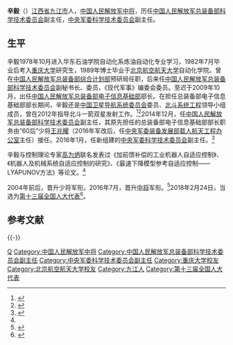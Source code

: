 {{中国人民解放军将领
| name = 辛毅
| image name = 
| width = 
| job = 
| period =
| birthname = 
| other_names = 
| foreign_names =
| english_names =
| Sex = 男
| date of birth =
| place of birth =
| date of death =  
| place of death = 
| nationality = {{PRC}}
| residence = 
| languages = 
| height = 
| weight = 
| party = {{CPC}}
| rank = [[File:PLAGF-0719-LTG.png|25px]][[中国人民解放军中将|中国人民解放军中将]]
| spouse = 
| relatives = 
| educate = 
| past = 
| work =
| award = 
| rankrecord= 
}}'''辛毅'''（{{bd|1959年|||}}）[[江西省|江西省]][[九江市|九江市]]人，[[中国人民解放军中将|中国人民解放军中将]]，历任[[中央军委科学技术委员会|中国人民解放军总装备部科学技术委员会]]副主任，[[中央军委科学技术委员会|中央军委科学技术委员会]]副主任。

==生平==
辛毅1978年10月进入华东石油学院自动化系炼油自动化专业学习，1982年7月毕业后考入[[重庆大学|重庆大学]]研究生，1989年博士毕业于[[北京航空航天大学|北京航空航天大学]]自动化学院。曾在[[中国人民解放军总装备部综合计划部|中国人民解放军总装备部综合计划部]]预研局任职，后来任[[中国人民解放军总装备部科学技术委员会|中国人民解放军总装备部科学技术委员会]]副秘书长、委员，《现代军事》编委会委员。至迟于2009年10月，出任[[中央军委装备发展部信息系统局|中国人民解放军总装备部电子信息基础部]]部长。在担任总装备部电子信息基础部部长期间，辛毅还是[[中国卫星导航系统委员会|中国卫星导航系统委员会]]委员、[[北斗卫星导航系统|北斗系统工程]]领导小组成员，曾在2012年指导北斗一箭双星发射工作。<ref>{{cite web|url=https://www.thepaper.cn/newsDetail_forward_1293418|title=总装备部电子信息基础部原部长辛毅升任总装科技委副主任|accessdate=2016-09-28|date=2015-01-11|publisher=澎湃新闻}}</ref><ref name="cxw">{{Cite web|url=http://china.caixin.com/2015-01-12/100773325.html|title=辛毅升任总装科技委副主任|accessdate=2018-12-10|date=2015-01-12|publisher=财新网}}</ref>2014年12月，任[[中央军委科学技术委员会|中国人民解放军总装备部科学技术委员会]]副主任，其原先担任的总装备部电子信息基础部部长职务由“60后”少将[[王兆耀|王兆耀]]（2016年军改后，任[[中央军委装备发展部|中央军委装备发展部]][[中國載人航天工程辦公室|载人航天工程办公室]]主任）接任。2016年1月，任新组建的[[中央军委科学技术委员会|中央军委科学技术委员会]]副主任。<ref>{{Cite web|url=https://www.thepaper.cn/newsDetail_forward_1433445|title=原总装科技委副主任辛毅任中央军委科技委副主任|accessdate=2018-12-10|date=2016-02-19|publisher=澎湃新闻}}</ref>

辛毅与控制理论专家[[高为炳|高为炳]]联名发表过《加前馈补偿的工业机器人自适应控制》、《机器人及机械系统自适应控制的研究》、《最速下降模型参考自适应控制——LYAPUNOV方法》等论文。<ref name="cxw" />

2004年前后，晋升少将军衔。2016年7月，晋升[[中国人民解放军中将|中将]]军衔。<ref>{{cite web|url=https://www.thepaper.cn/newsDetail_forward_1534238|title=中央军委科技委副主任辛毅已晋升中将军衔|accessdate=2016-09-28|date=2016-09-25|publisher=澎湃新闻}}</ref>2018年2月24日，当选为[[第十三届全国人大代表|第十三届全国人大代表]]<ref>{{Cite web|title=（受权发布）中华人民共和国第十三届全国人民代表大会代表名单-中新网|url=http://www.chinanews.com/gn/2018/02-25/8453959.shtml|accessdate=2021-02-13|work=中新网}}</ref>。

== 参考文献 ==
{{reflist}}

{{-}}
{{中央军委}}
{{中华人民共和国现役中将}}

{{DEFAULTSORT:Xin辛}}
[[Category:辛姓|Q]]
[[Category:中国人民解放军中将|Category:中国人民解放军中将]]
[[Category:中国人民解放军总装备部科学技术委员会副主任|Category:中国人民解放军总装备部科学技术委员会副主任]]
[[Category:中央军委科学技术委员会副主任|Category:中央军委科学技术委员会副主任]]
[[Category:重庆大学校友|Category:重庆大学校友]]
[[Category:北京航空航天大学校友|Category:北京航空航天大学校友]]
[[Category:九江人|Category:九江人]]
[[Category:第十三届全国人大代表|Category:第十三届全国人大代表]]